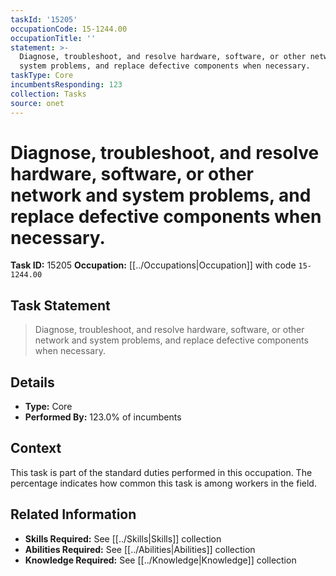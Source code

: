 ```yaml
---
taskId: '15205'
occupationCode: 15-1244.00
occupationTitle: ''
statement: >-
  Diagnose, troubleshoot, and resolve hardware, software, or other network and
  system problems, and replace defective components when necessary.
taskType: Core
incumbentsResponding: 123
collection: Tasks
source: onet
---
```

# Diagnose, troubleshoot, and resolve hardware, software, or other network and system problems, and replace defective components when necessary.

**Task ID:** 15205
**Occupation:** [[../Occupations|Occupation]] with code `15-1244.00`

## Task Statement

> Diagnose, troubleshoot, and resolve hardware, software, or other network and system problems, and replace defective components when necessary.

## Details

- **Type:** Core
- **Performed By:** 123.0% of incumbents

## Context

This task is part of the standard duties performed in this occupation. The percentage indicates how common this task is among workers in the field.

## Related Information

- **Skills Required:** See [[../Skills|Skills]] collection
- **Abilities Required:** See [[../Abilities|Abilities]] collection
- **Knowledge Required:** See [[../Knowledge|Knowledge]] collection
